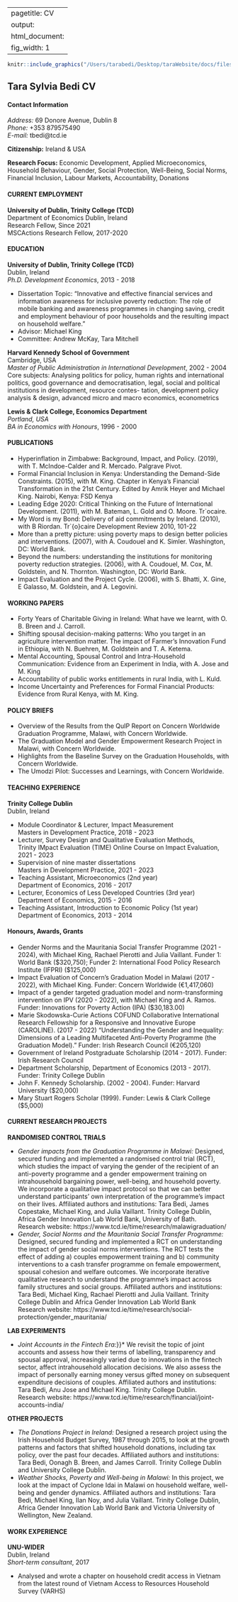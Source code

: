 


---
pagetitle: CV
output:
  html_document:
    fig_width: 1
---
```r
knitr::include_graphics("/Users/tarabedi/Desktop/taraWebsite/docs/files/Tara_Bedi_CV_2023.pdf")
```

## Tara Sylvia Bedi CV

#### **Contact Information**<br>
*Address:* 69 Donore Avenue, Dublin 8  <br>
*Phone:* +353 879575490 <br>
*E-mail:* tbedi@tcd.ie  <br>

**Citizenship:** Ireland & USA 

**Research Focus:** Economic Development, Applied Microeconomics, Household Behaviour, Gender, Social Protection, Well-Being, Social Norms, Financial Inclusion,  Labour Markets, Accountability, Donations

#### **CURRENT EMPLOYMENT** <br>
**University of Dublin, Trinity College (TCD)** <br>
Department of Economics Dublin, Ireland <br>
Research Fellow, Since 2021 <br>
MSCActions Research Fellow, 2017-2020

#### **EDUCATION** <br>
**University of Dublin, Trinity College (TCD)** <br>
Dublin, Ireland <br>
*Ph.D. Development Economics*, 2013 - 2018 <br>

* Dissertation Topic: “Innovative and effective financial services and information awareness for inclusive poverty reduction: The role of mobile banking and awareness programmes in changing saving, credit and employment behaviour of poor households and the resulting impact on household welfare.”
* Advisor: Michael King
* Committee: Andrew McKay, Tara Mitchell

**Harvard Kennedy School of Government**<br>
Cambridge, USA<br>
*Master of Public Administration in International Development*, 2002 - 2004 <br>
Core subjects: Analysing politics for policy, human rights and international politics, good governance and democratisation, legal, social and political institutions in development, resource contes- tation, development policy analysis & design, advanced micro and macro economics, econometrics

**Lewis & Clark College, Economics Department***<br>
Portland, USA*<br>
*BA in Economics with Honours*, 1996 - 2000

#### **PUBLICATIONS**

* Hyperinflation in Zimbabwe: Background, Impact, and Policy. (2019), with T. McIndoe-Calder and R. Mercado. Palgrave Pivot.
* Formal Financial Inclusion in Kenya: Understanding the Demand-Side Constraints. (2015), with M. King. Chapter in Kenya’s Financial Transformation in the 21st Century. Edited by Amrik Heyer and Michael King. Nairobi, Kenya: FSD Kenya
* Leading Edge 2020: Critical Thinking on the Future of International Development. (2011), with M. Bateman, L. Gold and O. Moore. Tr`ocaire.
* My Word is my Bond: Delivery of aid commitments by Ireland. (2010), with B Riordan. Tr\`{o}caire Development Review 2010, 101-22
* More than a pretty picture: using poverty maps to design better policies and interventions. (2007), with A. Coudouel and K. Simler. Washington, DC: World Bank.
* Beyond the numbers: understanding the institutions for monitoring poverty reduction strategies. (2006), with A. Coudouel, M. Cox, M. Goldstein, and N. Thornton. Washington, DC: World Bank.
* Impact Evaluation and the Project Cycle. (2006), with S. Bhatti, X. Gine, E Galasso, M. Goldstein, and A. Legovini.

#### **WORKING PAPERS**

* Forty Years of Charitable Giving in Ireland: What have we learnt, with O. B. Breen and J. Carroll.
* Shifting spousal decision-making patterns: Who you target in an agriculture intervention matter. The impact of Farmer’s Innovation Fund in Ethiopia, with N. Buehren, M. Goldstein and T. A. Ketema.
* Mental Accounting, Spousal Control and Intra-Household Communication: Evidence from an Experiment in India, with A. Jose and M. King
* Accountability of public works entitlements in rural India, with L. Kuld.
* Income Uncertainty and Preferences for Formal Financial Products: Evidence from Rural Kenya, with M. King.

#### **POLICY BRIEFS**
* Overview of the Results from the QuIP Report on Concern Worldwide Graduation Programme, Malawi, with Concern Worldwide.
* The Graduation Model and Gender Empowerment Research Project in Malawi, with Concern Worldwide.
* Highlights from the Baseline Survey on the Graduation Households, with Concern Worldwide. 
* The Umodzi Pilot: Successes and Learnings, with Concern Worldwide.

#### **TEACHING EXPERIENCE**
**Trinity College Dublin** <br>
Dublin, Ireland

* Module Coordinator & Lecturer, Impact Measurement
<br>Masters in Development Practice, 2018 - 2023
* Lecturer, Survey Design and Qualitative Evaluation Methods, <br>
Trinity IMpact Evaluation (TIME) Online Course on Impact Evaluation, 2021 - 2023
* Supervision of nine master dissertations <br>
Masters in Development Practice, 2021 - 2023
* Teaching Assistant, Microeconomics (2nd year) <br>
Department of Economics, 2016 - 2017
* Lecturer, Economics of Less Developed Countries (3rd year)  <br>
Department of Economics, 2015 - 2016
* Teaching Assistant, Introduction to Economic Policy (1st year) <br>
Department of Economics, 2013 - 2014 

#### **Honours, Awards, Grants**

* Gender Norms and the Mauritania Social Transfer Programme (2021 - 2024), with Michael King, Rachael Pierotti and Julia Vaillant. Funder 1: World Bank (\$320,750); Funder 2: International Food Policy Research Institute (IFPRI) (\$125,000)
* Impact Evaluation of Concern’s Graduation Model in Malawi (2017 - 2022), with Michael King. Funder: Concern Worldwide (\€1,417,060)
* Impact of a gender targeted graduation model and norm-transforming intervention on IPV (2020 - 2022), with Michael King and A. Ramos. Funder: Innovations for Poverty Action (IPA) (\$30,183.00)
* Marie Sk\l{}odowska-Curie Actions COFUND Collaborative International Research Fellowship for a Responsive and Innovative Europe (CAROLINE). (2017 - 2022) “Understanding the Gender and Inequality: Dimensions of a Leading Multifaceted Anti-Poverty Programme (the Graduation Model).” Funder: Irish Research Council (\€205,120)
* Government of Ireland Postgraduate Scholarship (2014 - 2017). Funder: Irish Research Council
* Department Scholarship, Department of Economics (2013 - 2017). Funder: Trinity College Dublin
* John F. Kennedy Scholarship. (2002 - 2004). Funder: Harvard University (\$20,000)
* Mary Stuart Rogers Scholar (1999). Funder: Lewis & Clark College (\$5,000)

#### **CURRENT RESEARCH PROJECTS**

**RANDOMISED CONTROL TRIALS**

* *Gender impacts from the Graduation Programme in Malawi:* Designed, secured funding and implemented a randomised control trial (RCT), which studies the impact of varying the gender of the recipient of an anti-poverty programme and a gender empowerment training on intrahousehold bargaining power, well-being, and household poverty. We incorporate a qualitative impact protocol so that we can better understand participants’ own interpretation of the programme’s impact on their lives. Affiliated authors and institutions: Tara Bedi, James Copestake, Michael King, and Julia Vaillant. Trinity College Dublin, Africa Gender Innovation Lab World Bank, University of Bath.<br>
Research website: https://www.tcd.ie/time/research/malawigraduation/
* *Gender, Social Norms and the Mauritania Social Transfer Programme:* Designed, secured funding and implemented a RCT on understanding the impact of gender social norms interventions. The RCT tests the effect of adding a) couples empowerment training and b) community interventions to a cash transfer programme on female empowerment, spousal cohesion and welfare outcomes. We incorporate iterative qualitative research to understand the programme's impact across family structures and social groups. Affiliated authors and institutions: Tara Bedi, Michael King, Rachael Pierotti and Julia Vaillant. Trinity College Dublin and Africa Gender Innovation Lab World Bank <br>
Research website: https://www.tcd.ie/time/research/social-protection/gender_mauritania/

**LAB EXPERIMENTS**

* *Joint Accounts in the Fintech Era:*}}* We revisit the topic of joint accounts and assess how their terms of labelling, transparency and spousal approval, increasingly varied due to innovations in the fintech sector, affect intrahousehold allocation decisions.  We also assess the impact of personally earning money versus gifted money on subsequent expenditure decisions of couples.  Affiliated authors and institutions: Tara Bedi,  Anu Jose and Michael King. Trinity College Dublin. <br>
Research website: https://www.tcd.ie/time/research/financial/joint-accounts-india/

**OTHER PROJECTS**

* *The Donations Project in Ireland:* Designed a research project using the Irish Household Budget Survey, 1987 through 2015, to look at the growth patterns and factors that shifted household donations, including tax policy, over the past four decades. Affiliated authors and institutions: Tara Bedi, Oonagh B. Breen, and James Carroll. Trinity College Dublin and  University College Dublin. 
* *Weather Shocks, Poverty and Well-being in Malawi:*  In this project, we look at the impact of Cyclone Idai in Malawi on household welfare, well-being and gender dynamics. Affiliated authors and institutions: Tara Bedi, Michael King,  Ilan Noy, and Julia Vaillant. Trinity College Dublin, Africa Gender Innovation Lab World Bank and Victoria University of Wellington, New Zealand.

#### **WORK EXPERIENCE**

**UNU-WIDER** <br>
Dublin, Ireland <br>
*Short-term consultant*, 2017 

* Analysed and wrote a chapter on household credit access in Vietnam from the latest round of Vietnam Access to Resources Household Survey (VARHS)